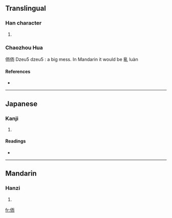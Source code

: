 ==Translingual==

===Han character===
{{Han char|rn=9|rad=人|as=06|sn=8|four=2122<sub>7</sub>|canj=人一月中 (OMBL)}}

# {{defn|Han|sort=人06}}

===Chaozhou Hua===
{{rfc-header|Chaozhou Hua|lang=mul}}

侕侕 Dzeu5 dzeu5 : a big mess. In Mandarin it would be 亂 luàn

====References====
* {{Han ref|kx=0102.090|dkj=00598|dj=0216.080|hdz=10146.050|uh=4F95|ud=20373|bh=CBCA|bd=52170}}

----

==Japanese==

===Kanji===
{{ja-kanji|grade=|rs=人06}}

# {{defn|Japanese}}

====Readings====
* {{ja-readings|on=[[じ]] (ji), [[に]] (ni)|kun=}}

----

==Mandarin==

===Hanzi===
{{cmn-hanzi|pin=[[ér]] ([[er2]])|wg=erh<sup>2</sup>}}

# {{defn|Mandarin}}

[[fr:侕]]
